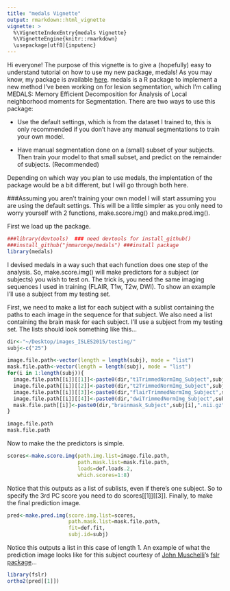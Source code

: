```yaml
---
title: "medals Vignette"
output: rmarkdown::html_vignette
vignette: >
  %\VignetteIndexEntry{medals Vignette}
  %\VignetteEngine{knitr::rmarkdown}
  \usepackage[utf8]{inputenc}
---
```


Hi everyone! The purpose of this vignette is to give a (hopefully) easy to understand tutorial on how to use my new package, medals! As you may know, my package is available [here](https://github.com/JMMaronge/medals). medals is a R package to implement a new method I've been working on for lesion segmentation, which I'm calling MEDALS: Memory Efficient Decomposition for Analysis of Local neighborhood moments for Segmentation.  There are two ways to use this package:

- Use the default settings, which is from the dataset I trained to, this is only recommended if you don't have any manual segmentations to train your own model.

- Have manual segmentation done on a (small) subset of your subjects. Then train your model to that small subset, and predict on the remainder of subjects. (Recommended)

Depending on which way you plan to use medals, the implentation of the package would be a bit different, but I will go through both here. 

<!-- but first, a little about MEDALS. -->

<!-- MEDALS is a method for segmentation which essentially works by doing a global PCA to a series of subjects with multimodal (ex. FLAIR, T1w, T2w, DWI)  MRI. The method works by looking at each voxel in the series of subjects and recording the intensity of that particular voxel and the intensities of its local neighbors for every image in the sequence. Currently we only look at adjacent neighbors, so the $3 \times 3 \times 3$ cube around the voxel of interest.  As an example, for voxel $v_i$ we would record that voxel and the 26 values adjacent to that voxel, we take the same voxel in the other modalities in do the same. We also take higher moments of the imaging sequence and record the intensities of the same voxels in those therefore we have $(27) \times (number_of_imaging_sequences) \times (number_of_moments)$ values. We string those values into a row-vector and do the same for every voxel in the brain mask across all subjects. We then do a PCA decomposition on this **big** matrix $X$. We create scores from the loadings matrix given by the decomposition, and use those scores as predictors in a logistic regression model where the outcome is a manual segmentation. -->

<!-- One problem is the matrix that the decomposition is done on can take a huge amount of memory, so we had to devise a way to read the matrix in parts to do the calculations. This is why it is memory efficient. That  will be covered in more detail in the publication. -->

<!-- Therefore, to predict lesions using medals you need two things, a loadings matrix from the decomposition and beta estimates from the regression model. There are defaults for these given in the package, which I've called def.loads and def.fit, but again, you can also train your own. -->

###Assuming you aren't training your own model
I will start assuming you are using the default settings.  This will be a little simpler as you only need to worry yourself with 2 functions, make.score.img() and make.pred.img().

First we load up the package.
```r
###library(devtools)  ### need devtools for install_github()
###install_github("jmmaronge/medals") ###install package
library(medals)
```

I devised medals in a way such that each function does one step of the analysis. So, make.score.img() will make predictors for a subject (or subjects) you wish to test on. The trick is, you need the same imaging sequences I used in training (FLAIR, T1w, T2w, DWI). To show an example I'll use a subject from my testing set. 

First, we need to make a list for each subject with a sublist containing the paths to each image in the sequence for that subject.  We also need a list containing the brain mask for each subject. I'll use a subject from my testing set. The lists should look something like this...

```r
dir<-"~/Desktop/images_ISLES2015/testing/"
subj<-c("25")

image.file.path<-vector(length = length(subj), mode = "list")
mask.file.path<-vector(length = length(subj), mode = "list")
for(i in 1:length(subj)){
  image.file.path[[i]][[1]]<-paste0(dir,"t1TrimmedNormImg_Subject",subj[i],".nii.gz")  
  image.file.path[[i]][[2]]<-paste0(dir,"t2TrimmedNormImg_Subject",subj[i],".nii.gz")  
  image.file.path[[i]][[3]]<-paste0(dir,"flairTrimmedNormImg_Subject",subj[i],".nii.gz")  
  image.file.path[[i]][[4]]<-paste0(dir,"dwiTrimmedNormImg_Subject",subj[i],".nii.gz") 
  mask.file.path[[i]]<-paste0(dir,"brainmask_Subject",subj[i],".nii.gz")
}
```

```r
image.file.path
mask.file.path
```

Now to make the the predictors is simple.

```r
scores<-make.score.img(path.img.list=image.file.path,
                       path.mask.list=mask.file.path,
                       loads=def.loads.2,
                       which.scores=1:8)
```

Notice that this outputs as a list of sublists, even if there's one subject. So to specify the 3rd PC score you need to do scores[[1]][[3]]. Finally, to make the final prediction image.

```r
pred<-make.pred.img(score.img.list=scores,
                    path.mask.list=mask.file.path,
                    fit=def.fit,
                    subj.id=subj)
```

Notice this outputs a list in this case of length 1.  An example of what the prediction image looks like for this subject courtesy of [John Muschelli](http://johnmuschelli.com)'s [fslr package](https://github.com/muschellij2/fslr)...

```r
library(fslr)
ortho2(pred[[1]])
```







